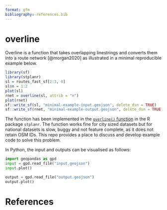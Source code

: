 ```yaml
---
format: gfm
bibliography: references.bib
---
```


# overline

Overline is a function that takes overlapping linestrings and converts them into a route network [@morgan2020] as illustrated in a minimal reproducible example below.

```r
library(sf)
library(stplanr)
sl = routes_fast_sf[2:3, 0]
sl$n = 1:2
plot(sl)
rnet = overline(sl, attrib = "n")
plot(rnet)
sf::write_sf(sl, "minimal-example-input.geojson", delete_dsn = TRUE)
sf::write_sf(rnet, "minimal-example-output.geojson", delete_dsn = TRUE)
```

The function has been implemented in the [`overline()` function](https://docs.ropensci.org/stplanr/reference/overline.html) in the R package `stplanr`. The function works fine for city sized datasets but for national datasets is slow, buggy and not feature complete, as it does not retain OSM IDs. This repo provides a place to discuss and develop example code to solve this problem.

In Python, the input and outputs can be visualised as follows:

```python
import geopandas as gpd
input = gpd.read_file("input.geojson")
input.plot()
```

```python
output = gpd.read_file("output.geojson")
output.plot()
```

# References
